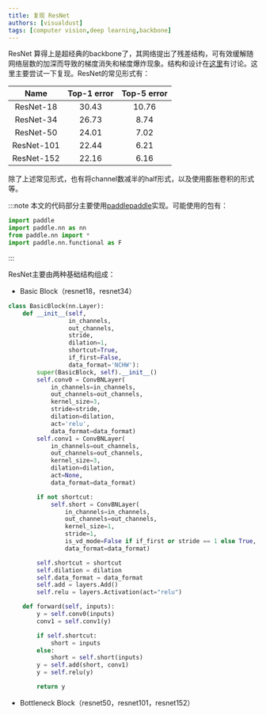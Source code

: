 ```yaml
---
title: 复现 ResNet
authors: [visualdust]
tags: [computer vision,deep learning,backbone]
---
```


ResNet 算得上是超经典的backbone了，其网络提出了残差结构，可有效缓解随网络层数的加深而导致的梯度消失和梯度爆炸现象。结构和设计在[这里](https://ml.akasaki.space/ch2p2/[11]ResNet)有讨论。这里主要尝试一下复现。ResNet的常见形式有：

|Name|Top-1 error|Top-5 error|
|:---:|:---:|:---:|
|ResNet-18 |30.43|10.76|
|ResNet-34 |26.73|8.74|
|ResNet-50 |24.01|7.02|
|ResNet-101|22.44|6.21|
|ResNet-152|22.16|6.16|

除了上述常见形式，也有将channel数减半的half形式，以及使用膨胀卷积的形式等。

:::note
本文的代码部分主要使用[paddlepaddle](https://www.paddlepaddle.org/)实现。可能使用的包有：
```python
import paddle
import paddle.nn as nn
from paddle.nn import *
import paddle.nn.functional as F
```
:::

ResNet主要由两种基础结构组成：

- Basic Block（resnet18，resnet34）

```python
class BasicBlock(nn.Layer):
    def __init__(self,
                 in_channels,
                 out_channels,
                 stride,
                 dilation=1,
                 shortcut=True,
                 if_first=False,
                 data_format='NCHW'):
        super(BasicBlock, self).__init__()
        self.conv0 = ConvBNLayer(
            in_channels=in_channels,
            out_channels=out_channels,
            kernel_size=3,
            stride=stride,
            dilation=dilation,
            act='relu',
            data_format=data_format)
        self.conv1 = ConvBNLayer(
            in_channels=out_channels,
            out_channels=out_channels,
            kernel_size=3,
            dilation=dilation,
            act=None,
            data_format=data_format)

        if not shortcut:
            self.short = ConvBNLayer(
                in_channels=in_channels,
                out_channels=out_channels,
                kernel_size=1,
                stride=1,
                is_vd_mode=False if if_first or stride == 1 else True,
                data_format=data_format)

        self.shortcut = shortcut
        self.dilation = dilation
        self.data_format = data_format
        self.add = layers.Add()
        self.relu = layers.Activation(act="relu")

    def forward(self, inputs):
        y = self.conv0(inputs)
        conv1 = self.conv1(y)

        if self.shortcut:
            short = inputs
        else:
            short = self.short(inputs)
        y = self.add(short, conv1)
        y = self.relu(y)

        return y
```

- Bottleneck Block（resnet50，resnet101，resnet152）

